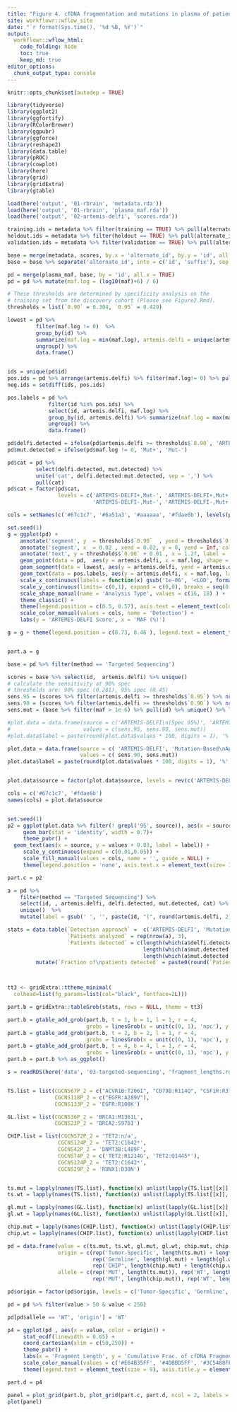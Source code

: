 ```yaml
---
title: "Figure 4. cfDNA fragmentation and mutations in plasma of patients with high grade gliomas"
site: workflowr::wflow_site
date: "`r format(Sys.time(), '%d %B, %Y')`"
output:
  workflowr::wflow_html:
    code_folding: hide
    toc: true
    keep_md: true
editor_options:
  chunk_output_type: console
---
```


```r
knitr::opts_chunk$set(autodep = TRUE)
```

```r
library(tidyverse)
library(ggplot2)
library(ggfortify)
library(RColorBrewer)
library(ggpubr)
library(ggforce)
library(reshape2)
library(data.table)
library(pROC)
library(cowplot)
library(here)
library(grid)
library(gridExtra)
library(gtable)
```

```r
load(here('output', '01-rbrain', 'metadata.rda'))
load(here('output', '01-rbrain', 'plasma_maf.rda'))
load(here('output', '02-artemis-delfi', 'scores.rda'))

training.ids = metadata %>% filter(training == TRUE) %>% pull(alternate_id)
heldout.ids = metadata %>% filter(heldout == TRUE) %>% pull(alternate_id)
validation.ids = metadata %>% filter(validation == TRUE) %>% pull(alternate_id)

base = merge(metadata, scores, by.x = 'alternate_id', by.y = 'id', all.x = TRUE)
base = base %>% separate('alternate_id', into = c('id', 'suffix'), sep = '_', remove = FALSE)

pd = merge(plasma_maf, base, by = 'id', all.x = TRUE) 
pd = pd %>% mutate(maf.log = (log10(maf)+6) / 6) 

# These thresholds are determined by specificity analysis on the 
# training set from the discovery cohort (Please see Figure2.Rmd).
thresholds = list(`0.90` = 0.304, `0.95` = 0.429)
```

```r

lowest = pd %>% 
         filter(maf.log != 0)  %>% 
         group_by(id) %>% 
         summarize(maf.log = min(maf.log), artemis.delfi = unique(artemis.delfi)) %>% 
         ungroup() %>% 
         data.frame()


ids = unique(pd$id)
pos.ids = pd %>% arrange(artemis.delfi) %>% filter(maf.log!= 0) %>% pull(id) %>% unique() 
neg.ids = setdiff(ids, pos.ids)

pos.labels = pd %>% 
             filter(id %in% pos.ids) %>% 
             select(id, artemis.delfi, maf.log) %>% 
             group_by(id, artemis.delfi) %>% summarize(maf.log = max(maf.log) * 1.04) %>% 
             ungroup() %>% 
             data.frame()

pd$delfi.detected = ifelse(pd$artemis.delfi >= thresholds$`0.90`, 'ARTEMIS-DELFI+', 'ARTEMIS-DELFI-')
pd$mut.detected = ifelse(pd$maf.log != 0, 'Mut+', 'Mut-')

pd$cat = pd %>% 
         select(delfi.detected, mut.detected) %>% 
         unite('cat', delfi.detected:mut.detected, sep = ',') %>% 
         pull(cat)
pd$cat = factor(pd$cat, 
                levels = c('ARTEMIS-DELFI+,Mut-', 'ARTEMIS-DELFI+,Mut+', 
                           'ARTEMIS-DELFI-,Mut-', 'ARTEMIS-DELFI-,Mut+'))

cols = setNames(c('#67c1c7', '#6a51a3', '#aaaaaa', '#fdae6b'), levels(pd$cat))

set.seed(1)
g = ggplot(pd) + 
    annotate('segment', y  = thresholds$`0.90`  , yend = thresholds$`0.90`, x = 0, xend = Inf, color = '#67c1c7', linetype = 'solid', linewidth =0.2) + 
    annotate('segment', x  = 0.02 , xend = 0.02, y = 0, yend = Inf, color = '#555555', linetype = 'solid', linewidth =0.2) + 
    annotate('text', y = thresholds$`0.90` + 0.01 , x = 1.27, label = 'Spec\n90%', size = 2.5) + 
    geom_point(data = pd,  aes(y = artemis.delfi, x = maf.log, shape = method, color = cat), size = 3, alpha =0.7) + 
    geom_segment(data = lowest, aes(y = artemis.delfi, yend = artemis.delfi , x = maf.log), xend = 0, color = 'grey', linetype = 'dotted', linewidth = 0.5, show.legend = FALSE) + 
    geom_text(data = pos.labels, aes(y = artemis.delfi, x = maf.log, label = id), color = 'darkgrey', size= 3, angle = 0, hjust = 0, show.legend = FALSE) + 
    scale_x_continuous(labels = function(x) gsub('1e-06', '<LOD', formatC(10^(6 * x  - 6), digits = 2)), breaks = c(0, 0.5, 0.67, 0.783, 1, 1.1), limits= c(-0.02, 1.7)) + 
    scale_y_continuous(limits= c(0,1), expand = c(0,0), breaks = seq(0,4) * 0.25) + 
    scale_shape_manual(name = 'Analysis Type', values = c(16, 18) ) + 
    theme_classic() + 
    theme(legend.position = c(0.5, 0.57), axis.text = element_text(color = 'black'), legend.title = element_text(size= 8), legend.text = element_text(size = 9), legend.background = element_rect(fill = NA, color = NA)) + 
    scale_color_manual(values = cols, name = 'Detection') + 
    labs(y = 'ARTEMIS-DELFI Score', x = 'MAF (%)') 

g = g + theme(legend.position = c(0.73, 0.46 ), legend.text = element_text(size = 6), legend.box.background = element_rect(color = 'black', linewidth = 0.3), legend.spacing.y = unit(0, 'cm'), legend.key.height = unit(0.18, 'cm'))


part.a = g

```

```r

base = pd %>% filter(method == 'Targeted Sequencing')

scores = base %>% select(id,  artemis.delfi) %>% unique() 
# calculate the sensitivity at 90% spec
# thresholds are: 90% spec (0.281), 95% spec (0.45)
sens.95 = (scores %>% filter(artemis.delfi >= thresholds$`0.95`) %>% nrow())  / (scores %>% nrow())
sens.90 = (scores %>% filter(artemis.delfi >= thresholds$`0.90`) %>% nrow())  / (scores %>% nrow())
sens.mut = (base %>% filter(maf > 1e-6) %>% pull(id) %>% unique() %>% length()) / (base %>% pull(id) %>% unique() %>% length())

#plot.data = data.frame(source = c('ARTEMIS-DELFI\n(Spec 95%)', 'ARTEMIS-DELFI\n(Spec 90%)', 'Mutation-Based\nApproach'), 
#                       values = c(sens.95, sens.90, sens.mut))
#plot.data$label = paste(round(plot.data$values * 100, digits = 1), '%', sep = '')

plot.data = data.frame(source = c( 'ARTEMIS-DELFI', 'Mutation-Based\nApproach'), 
                       values = c( sens.90, sens.mut))
plot.data$label = paste(round(plot.data$values * 100, digits = 1), '%', sep = '')


plot.data$source = factor(plot.data$source, levels = rev(c('ARTEMIS-DELFI', 'Mutation-Based\nApproach')))

cols = c('#67c1c7', '#fdae6b')
names(cols) = plot.data$source


set.seed(1)
p2 = ggplot(plot.data %>% filter(! grepl('95', source)), aes(x = source, y = values, fill = source)) + 
     geom_bar(stat = 'identity', width = 0.7)+ 
     theme_pubr() + 
  geom_text(aes(x = source, y = values + 0.03, label = label)) + 
     scale_y_continuous(expand = c(0.01,0.05)) + 
     scale_fill_manual(values = cols, name = '', guide = NULL) + 
     theme(legend.position = 'none', axis.text.x = element_text(size= 10), axis.title.y = element_text(size = 10)) + labs(y = 'Sensitivity', x = '') 

part.c = p2
```

```r

a = pd %>% 
    filter(method == "Targeted Sequencing") %>% 
    select(id, , artemis.delfi, delfi.detected, mut.detected, cat) %>% 
    unique()  %>% 
    mutate(label = gsub(' ', '', paste(id, "(", round(artemis.delfi, 2), ")")))

stats = data.table(`Detection approach` =  c('ARTEMIS-DELFI', 'Mutations', 'ARTEMIS-DELFI and Mutations'),
                   `Patients analyzed` = rep(nrow(a), 3),
                   `Patients detected` = c(length(which(a$delfi.detected == 'ARTEMIS-DELFI+')),
                                           length(which(a$mut.detected == 'Mut+')),
                                           length(which(a$mut.detected == 'Mut+' | a$delfi.detected == 'ARTEMIS-DELFI+')))) %>% 
         mutate(`Fraction of\npatients detected` = paste0(round(`Patients detected` / `Patients analyzed` * 100, 0), '%'))



tt3 <- gridExtra::ttheme_minimal(
  colhead=list(fg_params=list(col="black", fontface=2L)))

part.b = gridExtra::tableGrob(stats, rows = NULL, theme = tt3) 

part.b = gtable_add_grob(part.b, t = 1, b = 1, l = 1, r = 4,  
                         grobs = linesGrob(x = unit(c(0, 1), 'npc'), y = unit(c(1,1), 'npc'), gp = gpar(fill = NA, lwd = 2.5)))
part.b = gtable_add_grob(part.b, t = 2, b = 2, l = 1, r = 4,  
                         grobs = linesGrob(x = unit(c(0, 1), 'npc'), y = unit(c(1,1), 'npc'), gp = gpar(fill = NA, lwd = 2.5)))
part.b = gtable_add_grob(part.b, t = 4, b = 4, l = 1, r = 4,  
                         grobs = linesGrob(x = unit(c(0, 1), 'npc'), y = unit(c(0.01,0.01), 'npc'), gp = gpar(fill = NA, lwd = 1.25)))
part.b = part.b %>% as_ggplot()


```

```r
s = readRDS(here('data', '03-targeted-sequencing', 'fragment_lengths.rds'))


TS.list = list(CGCNS67P_2 = c("ACVR1B:T206I", "CD79B:R114Q", "CSF1R:R378H" , "SETD2:R1826C", "ERBB3:n/a", "FGF10:N147D", "PIK3C2B:K1415*","TP53:R248W"),
               CGCNS118P_2 = c("EGFR:A289V"),
               CGCNS133P_2 = 'EGFR:R108K')

GL.list = list(CGCNS36P_2 = 'BRCA1:M1361L', 
               CGCNS23P_2 = 'BRCA2:S976I')

CHIP.list = list(CGCNS72P_2 = 'TET2:n/a', 
                CGCNS124P_2 = 'TET2:C1642*',
                CGCNS42P_2 = 'DNMT3B:L489F', 
                CGCNS74P_2 = c('TET2:R1214G', 'TET2:Q1445*'),
                CGCNS124P_2 = 'TET2:C1642*', 
                CGCNS29P_2 = 'RUNX1:D30N')


ts.mut = lapply(names(TS.list), function(x) unlist(lapply(TS.list[[x]], function(y) s[[x]][[y]]$mut))) %>% unlist()
ts.wt = lapply(names(TS.list), function(x) unlist(lapply(TS.list[[x]], function(y) s[[x]][[y]]$wt))) %>% unlist()

gl.mut = lapply(names(GL.list), function(x) unlist(lapply(GL.list[[x]], function(y) s[[x]][[y]]$mut))) %>% unlist()
gl.wt = lapply(names(GL.list), function(x) unlist(lapply(GL.list[[x]], function(y) s[[x]][[y]]$wt))) %>% unlist()

chip.mut = lapply(names(CHIP.list), function(x) unlist(lapply(CHIP.list[[x]], function(y) s[[x]][[y]]$mut))) %>% unlist()
chip.wt = lapply(names(CHIP.list), function(x) unlist(lapply(CHIP.list[[x]], function(y) s[[x]][[y]]$wt))) %>% unlist()

pd = data.frame(value = c(ts.mut, ts.wt, gl.mut, gl.wt, chip.mut, chip.wt),
                origin = c(rep('Tumor-Specific', length(ts.mut) + length(ts.wt)),
                           rep('Germline', length(gl.mut) + length(gl.wt)),
                           rep('CHIP', length(chip.mut) + length(chip.wt))),
                allele = c(rep('MUT', length(ts.mut)), rep('WT', length(ts.wt)), rep('MUT', length(gl.mut)), rep('WT', length(gl.wt)), 
                           rep('MUT', length(chip.mut)), rep('WT', length(chip.wt))))

pd$origin = factor(pd$origin, levels = c('Tumor-Specific', 'Germline', 'CHIP', 'WT'))

pd = pd %>% filter(value > 50 & value < 250)

pd[pd$allele == 'WT', 'origin'] = 'WT'

p4 = ggplot(pd , aes(x = value, color = origin)) + 
     stat_ecdf(linewidth = 0.65) + 
     coord_cartesian(xlim = c(50,250)) + 
     theme_pubr() + 
     labs(x = 'Fragment Length', y = 'Cumulative Frac. of cfDNA Fragments', color = '') + 
     scale_color_manual(values = c('#E64B35FF', '#4DBBD5FF', '#3C5488FF' ,'#aaaaaa')) + 
     theme(legend.text = element_text(size = 9), axis.title.y = element_text(size = 9.5))

part.d = p4
```


```r


panel = plot_grid(part.b, plot_grid(part.c, part.d, ncol = 2, labels = c('', 'C')), ncol = 1, labels = c('A', 'B'), rel_heights = c(0.75, 1.25))
plot(panel)
```

